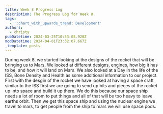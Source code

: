 ```yaml
---
title: Week 8 Progress Log
description: The Progress Log for Week 8.
tags:
  - ':chart_with_upwards_trend: Development'
authors:
  - christy
pubDatetime: 2024-03-25T10:53:08.920Z
modDatetime: 2024-04-01T23:32:07.667Z
_template: posts
---
```


During week 8, we started looking at the designs of the rocket that will be bringing us to Mars. We looked at different designs, engines, how big it has to be, and how it will land on Mars. We also looked at a Day in the life of the ISS, Bone Density and Health as some additional information to our project. First with the desgin of the rocket we have looked at having a space craft similar to the ISS first we are going to send up bits and pieces of the rocket up into space and build it up there. We do this because our space ship needs a lot of room to put things and all of that will be too heavy to leave earths orbit. Then we get this space ship and using the nuclear engine we travel to mars, to get people from the ship to mars we will use space pods.
